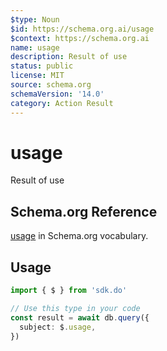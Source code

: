 ```yaml
---
$type: Noun
$id: https://schema.org.ai/usage
$context: https://schema.org.ai
name: usage
description: Result of use
status: public
license: MIT
source: schema.org
schemaVersion: '14.0'
category: Action Result
---
```


# usage

Result of use

## Schema.org Reference

[usage](https://schema.org/UseAction) in Schema.org vocabulary.

## Usage

```typescript
import { $ } from 'sdk.do'

// Use this type in your code
const result = await db.query({
  subject: $.usage,
})
```
